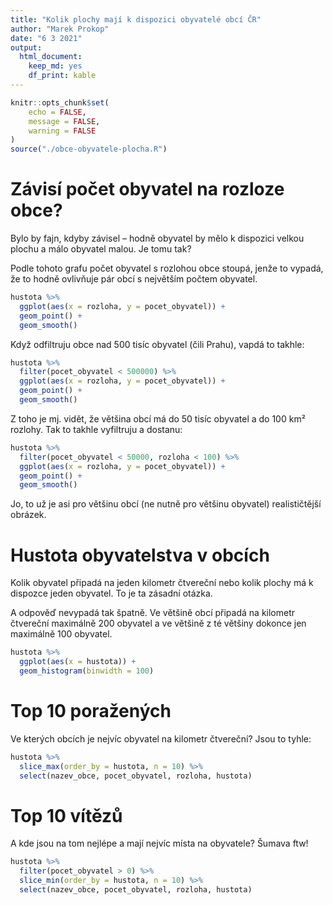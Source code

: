```yaml
---
title: "Kolik plochy mají k dispozici obyvatelé obcí ČR"
author: "Marek Prokop"
date: "6 3 2021"
output: 
  html_document: 
    keep_md: yes
    df_print: kable
---
```


```r
knitr::opts_chunk$set(
	echo = FALSE,
	message = FALSE,
	warning = FALSE
)
source("./obce-obyvatele-plocha.R")
```

# Závisí počet obyvatel na rozloze obce?

Bylo by fajn, kdyby závisel -- hodně obyvatel by mělo k dispozici velkou plochu a málo obyvatel malou. Je tomu tak?

Podle tohoto grafu počet obyvatel s rozlohou obce stoupá, jenže to vypadá, že to hodně ovlivňuje pár obcí s největším počtem obyvatel.

```r
hustota %>% 
  ggplot(aes(x = rozloha, y = pocet_obyvatel)) +
  geom_point() +
  geom_smooth()
```

Když odfiltruju obce nad 500 tisíc obyvatel (čili Prahu), vapdá to takhle:

```r
hustota %>% 
  filter(pocet_obyvatel < 500000) %>% 
  ggplot(aes(x = rozloha, y = pocet_obyvatel)) +
  geom_point() +
  geom_smooth()
```

Z toho je mj. vidět, že většina obcí má do 50 tisíc obyvatel a do 100 km² rozlohy. Tak to takhle vyfiltruju a dostanu:

```r
hustota %>% 
  filter(pocet_obyvatel < 50000, rozloha < 100) %>% 
  ggplot(aes(x = rozloha, y = pocet_obyvatel)) +
  geom_point() +
  geom_smooth()
```

Jo, to už je asi pro většinu obcí (ne nutně pro většinu obyvatel) realističtější obrázek.

# Hustota obyvatelstva v obcích

Kolik obyvatel připadá na jeden kilometr čtvereční nebo kolik plochy má k dispozce jeden obyvatel. To je ta zásadní otázka.

A odpověď nevypadá tak špatně. Ve většině obcí připadá na kilometr čtvereční maximálně 200 obyvatel a ve většině z té většiny dokonce jen maximálně 100 obyvatel.

```r
hustota %>% 
  ggplot(aes(x = hustota)) +
  geom_histogram(binwidth = 100)
```

# Top 10 poražených

Ve kterých obcích je nejvíc obyvatel na kilometr čtvereční? Jsou to tyhle:

```r
hustota %>% 
  slice_max(order_by = hustota, n = 10) %>% 
  select(nazev_obce, pocet_obyvatel, rozloha, hustota)
```

# Top 10 vítězů

A kde jsou na tom nejlépe a mají nejvíc místa na obyvatele? Šumava ftw!

```r
hustota %>% 
  filter(pocet_obyvatel > 0) %>% 
  slice_min(order_by = hustota, n = 10) %>% 
  select(nazev_obce, pocet_obyvatel, rozloha, hustota)
```

